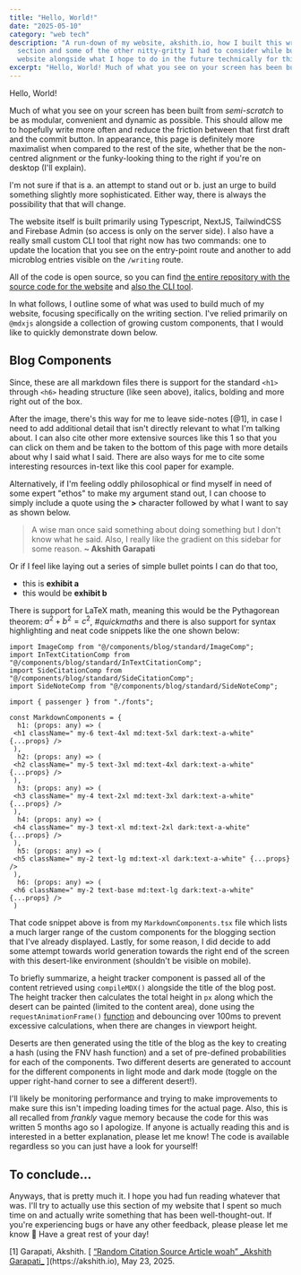 ```yaml
---
title: "Hello, World!"
date: "2025-05-10"
category: "web tech"
description: "A run-down of my website, akshith.io, how I built this writing
  section and some of the other nitty-gritty I had to consider while building this
  website alongside what I hope to do in the future technically for this website"
excerpt: "Hello, World! Much of what you see on your screen has been built from _semi-scratch_ to be as modular, convenient and dynamic as possible. This should allow me to hopefully write more often and reduce the friction between that first draft and the commit button. In appearance, this page is definitely more maximalist when compared to the rest of the site, whether that be the non-centred alignment or the funky-looking thing to the right if you're on desktop (I'll explain)."
---
```


Hello, World!

Much of what you see on your screen has been built from _semi-scratch_ to be as modular, convenient and dynamic as possible. This should allow me to hopefully write more often and reduce the friction between that first draft and the commit button. In appearance, this page is definitely more maximalist when compared to the rest of the site, whether that be the non-centred alignment or the funky-looking thing to the right if you're on desktop (I'll explain).

I'm not sure if that is a. an attempt to stand out or b. just an urge to build something slightly more sophisticated. Either way, there is always the possibility that that will change.

The website itself is built primarily using Typescript, NextJS, TailwindCSS and Firebase Admin (so access is only on the server side). I also have a really small custom CLI tool that right now has two commands: one to update the location that you see on the entry-point route and another to add microblog entries visible on the `/writing` route.

All of the code is open source, so you can find [the entire repository with the source code for the website](https://github.com/akshithio/akshith.io) and [also the CLI tool](https://github.com/akshithio/adot).

In what follows, I outline some of what was used to build much of my website, focusing specifically on the writing section. I've relied primarily on `@mdxjs` alongside a collection of growing custom components, that I would like to quickly demonstrate down below.

## Blog Components

Since, these are all markdown files there is support for the standard `<h1>` through `<h6>` heading structure (like seen above), italics, bolding and more right out of the box.

<ImageComp
  src="https://v9qoelznu6.ufs.sh/f/KqS0F7xRrUGcduDKftGhfW25cMOnKGBmZL9tiyYuk1SvCxRF"
  width={800}
  height={578.439964938}
  alt="This image shows a dark file browser interface displaying website template thumbnails in a grid layout. The templates have names like home_light, writing_light, sample_blog, 404_light, and work_light, representing different webpage layouts including home pages, blogs, portfolios, and error pages. Each thumbnail previews the actual webpage design. This is a screenshot from a Figma layout."
  creds="https://akshith.io"
  description="Not much to see here except a messy Figma file. Simple Image Component"
  num={1}
/>

<SideNoteComp
  num={1}
  description="I can ramble here about other things not related to what I'm talking about. Helpful because I can't stop talking!"
/>

After the image, there's this way for me to leave side-notes <SideCitationComp>[@1]</SideCitationComp>, in case I need to add additional detail that isn't directly relevant to what I'm talking about. I can also cite other more extensive sources like this <CitationSuperscriptComp>1</CitationSuperscriptComp> so that you can click on them and be taken to the bottom of this page with more details about why I said what I said. There are also ways for me to cite some interesting resources in-text like this cool paper for example.

<InTextCitationComp
  type="paper"
  link="https://arxiv.org/abs/1706.03762"
  name="Attention is all you need"
  authors="Ashish Vaswani, Noam Shazeer, Niki Parmar, Jakob Uszkoreit, Llion Jones, Aidan N. Gomez, Lukasz Kaiser, Illia Polosukhin"
/>

Alternatively, if I'm feeling oddly philosophical or find myself in need of some expert "ethos" to make my argument stand out, I can choose to simply include a quote using the **>** character followed by what I want to say as shown below.

> A wise man once said something about doing something but I don't know what he said. Also, I really like the gradient on this sidebar for some reason. **~ Akshith Garapati**

Or if I feel like laying out a series of simple bullet points I can do that too,

- this is **exhibit a**
- this would be **exhibit b**

There is support for LaTeX math, meaning this would be the Pythagorean theorem: $a^2 + b^2 = c^2$, _\#quickmaths_ and there is also support for syntax highlighting and neat code snippets like the one shown below:

```tsx
import ImageComp from "@/components/blog/standard/ImageComp";
import InTextCitationComp from "@/components/blog/standard/InTextCitationComp";
import SideCitationComp from "@/components/blog/standard/SideCitationComp";
import SideNoteComp from "@/components/blog/standard/SideNoteComp";

import { passenger } from "./fonts";

const MarkdownComponents = {
  h1: (props: any) => (
 <h1 className=" my-6 text-4xl md:text-5xl dark:text-a-white" {...props} />
 ),
  h2: (props: any) => (
 <h2 className=" my-5 text-3xl md:text-4xl dark:text-a-white" {...props} />
 ),
  h3: (props: any) => (
 <h3 className=" my-4 text-2xl md:text-3xl dark:text-a-white" {...props} />
 ),
  h4: (props: any) => (
 <h4 className=" my-3 text-xl md:text-2xl dark:text-a-white" {...props} />
 ),
  h5: (props: any) => (
 <h5 className=" my-2 text-lg md:text-xl dark:text-a-white" {...props} />
 ),
  h6: (props: any) => (
 <h6 className=" my-2 text-base md:text-lg dark:text-a-white" {...props} />
 )
```

That code snippet above is from my `MarkdownComponents.tsx` file which lists a much larger range of the custom components for the blogging section that I've already displayed. Lastly, for some reason, I did decide to add some attempt towards world generation towards the right end of the screen with this desert-like environment (shouldn't be visible on mobile).

To briefly summarize, a height tracker component is passed all of the content retrieved using `compileMDX()` alongside the title of the blog post. The height tracker then calculates the total height in `px` along which the desert can be painted (limited to the content area), done using the `requestAnimationFrame()` [function](https://developer.mozilla.org/en-US/docs/Web/API/Window/requestAnimationFrame) and debouncing over 100ms to prevent excessive calculations, when there are changes in viewport height.

Deserts are then generated using the title of the blog as the key to creating a hash (using the FNV hash function) and a set of pre-defined probabilities for each of the components. Two different deserts are generated to account for the different components in light mode and dark mode (toggle on the upper right-hand corner to see a different desert!).

I'll likely be monitoring performance and trying to make improvements to make sure this isn't impeding loading times for the actual page. Also, this is all recalled from _frankly_ vague memory because the code for this was written 5 months ago so I apologize. If anyone is actually reading this and is interested in a better explanation, please let me know! The code is available regardless so you can just have a look for yourself!

## To conclude...

Anyways, that is pretty much it. I hope you had fun reading whatever that was. I'll try to actually use this section of my website that I spent so much time on and actually write something that has been well-thought-out. If you're experiencing bugs or have any other feedback, please please let me know 🙏 Have a great rest of your day!

<BibliographyHolderComp>
  <BibliographyItemComp id="1">
    [1] Garapati, Akshith. [
    <u>“Random Citation Source Article woah” _Akshith Garapati_</u>
    ](https://akshith.io), May 23, 2025.
  </BibliographyItemComp>
</BibliographyHolderComp>
